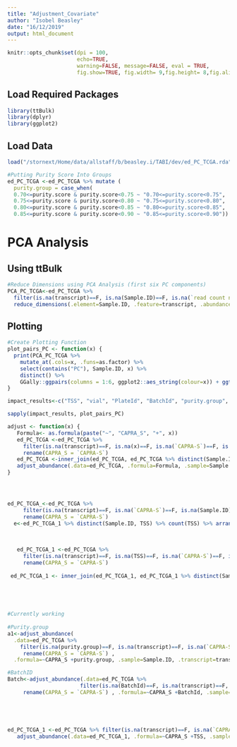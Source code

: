 ```yaml
---
title: "Adjustment_Covariate"
author: "Isobel Beasley"
date: "16/12/2019"
output: html_document
---
```


```r
knitr::opts_chunk$set(dpi = 100, 
                      echo=TRUE, 
                      warning=FALSE, message=FALSE, eval = TRUE,
                      fig.show=TRUE, fig.width= 9,fig.height= 8,fig.align='center', out.width = '100%', fig.path= 'Figures/', fig.pos = 'H')
```

## Load Required Packages

```r
library(ttBulk)
library(dplyr)
library(ggplot2)
```

## Load Data

```r
load("/stornext/Home/data/allstaff/b/beasley.i/TABI/dev/ed_PC_TCGA.rda")

#Putting Purity Score Into Groups
ed_PC_TCGA <-ed_PC_TCGA %>% mutate (
  purity.group = case_when(
  0.70<=purity.score & purity.score<0.75 ~ "0.70<=purity.score<0.75",
  0.75<=purity.score & purity.score<0.80 ~ "0.75<=purity.score<0.80",
  0.80<=purity.score & purity.score<0.85 ~ "0.80<=purity.score<0.85",
  0.85<=purity.score & purity.score<0.90 ~ "0.85<=purity.score<0.90"))
```

# PCA Analysis 

## Using ttBulk

```r
#Reduce Dimensions using PCA Analysis (first six PC components)
PCA_PC_TCGA<-ed_PC_TCGA %>% 
  filter(is.na(transcript)==F, is.na(Sample.ID)==F, is.na(`read count normalised`)==F) %>% 
  reduce_dimensions(.element=Sample.ID, .feature=transcript, .abundance=`read count normalised`, method="PCA", .dims=6)
```

## Plotting

```r
#Create Plotting Function 
plot_pairs_PC <- function(x) {
  print(PCA_PC_TCGA %>% 
    mutate_at(.cols=x, .funs=as.factor) %>%
    select(contains("PC"), Sample.ID, x) %>%
    distinct() %>%
    GGally::ggpairs(columns = 1:6, ggplot2::aes_string(colour=x)) + ggtitle(x))
}
```

```r
impact_results<-c("TSS", "vial", "PlateId", "BatchId", "purity.group", "subtype_avgDNA_purity", "subtype_avgRNA_purity","subtype_ISOpure_purity" , "subtype_ABSOLUTE_purity", "subtype_CLONET_purity") 

sapply(impact_results, plot_pairs_PC)
```

```r
adjust <- function(x) {
   Formula<- as.formula(paste("~", "CAPRA_S", "+", x))
   ed_PC_TCGA <-ed_PC_TCGA %>% 
     filter(is.na(transcript)==F, is.na(x)==F, is.na(`CAPRA-S`)==F, is.na(Sample.ID)==F, is.na(`read count normalised`)==F) %>% 
     rename(CAPRA_S = `CAPRA-S`) 
   ed_PC_TCGA <-inner_join(ed_PC_TCGA, ed_PC_TCGA %>% distinct(Sample.ID, TSS) %>% count(TSS) %>% arrange(n) %>% filter(n > 2)  )
   adjust_abundance(.data=ed_PC_TCGA, .formula=Formula, .sample=Sample.ID, .transcript=transcript, .abundance=`read count normalised`, action="get")
}




ed_PC_TCGA_<-ed_PC_TCGA %>% 
     filter(is.na(transcript)==F, is.na(`CAPRA-S`)==F, is.na(Sample.ID)==F, is.na(`read count normalised`)==F) %>% 
     rename(CAPRA_S = `CAPRA-S`) 
  e<-ed_PC_TCGA_1 %>% distinct(Sample.ID, TSS) %>% count(TSS) %>% arrange(n) %>% filter(n > 2) 
  
  
  
   ed_PC_TCGA_1 <-ed_PC_TCGA %>% 
     filter(is.na(transcript)==F, is.na(TSS)==F, is.na(`CAPRA-S`)==F, is.na(Sample.ID)==F, is.na(`read count normalised`)==F) %>% 
     rename(CAPRA_S = `CAPRA-S`) 
   
 ed_PC_TCGA_1 <- inner_join(ed_PC_TCGA_1, ed_PC_TCGA_1 %>% distinct(Sample.ID, TSS) %>% count(TSS) %>% arrange(n) %>% filter(n > 2))


 
  

#Currently working 
 
#Purity.group 
a1<-adjust_abundance(
  .data=ed_PC_TCGA %>% 
    filter(is.na(purity.group)==F, is.na(transcript)==F, is.na(`CAPRA-S`)==F, is.na(Sample.ID)==F, is.na(`read count normalised`)==F) %>% 
     rename(CAPRA_S = `CAPRA-S`) , 
  .formula=~CAPRA_S +purity.group, .sample=Sample.ID, .transcript=transcript, .abundance=`read count normalised`, action="get")

#BatchID
Batch<-adjust_abundance(.data=ed_PC_TCGA %>% 
                       filter(is.na(BatchId)==F, is.na(transcript)==F, is.na(`CAPRA-S`)==F, is.na(Sample.ID)==F, is.na(`read count normalised`)==F) %>% 
     rename(CAPRA_S = `CAPRA-S`) , .formula=~CAPRA_S +BatchId, .sample=Sample.ID, .transcript=transcript, .abundance=`read count normalised`, action="get")





ed_PC_TCGA_1 <-ed_PC_TCGA %>% filter(is.na(transcript)==F, is.na(`CAPRA-S`)==F, is.na(vial)==F, is.na(Sample.ID)==F, is.na(`read count normalised`)==F) %>% rename(CAPRA_S = `CAPRA-S`)
   adjust_abundance(.data=ed_PC_TCGA_1, .formula=~CAPRA_S +TSS, .sample=Sample.ID, .transcript=transcript, .abundance=`read count normalised`, action="get")
   
```

